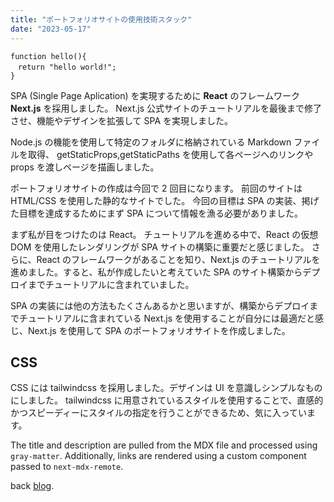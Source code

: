 ```yaml
---
title: "ポートフォリオサイトの使用技術スタック"
date: "2023-05-17"
---
```


```Javascript:bash
function hello(){
　return "hello world!";
}
```

SPA (Single Page Aplication) を実現するために **React** のフレームワーク **Next.js** を採用しました。
Next.js 公式サイトのチュートリアルを最後まで修了させ、機能やデザインを拡張して SPA を実現しました。

Node.js の機能を使用して特定のフォルダに格納されている Markdown ファイルを取得、
getStaticProps,getStaticPaths を使用して各ページへのリンクや props を渡しページを描画しました。

ポートフォリオサイトの作成は今回で 2 回目になります。
前回のサイトは HTML/CSS を使用した静的なサイトでした。
今回の目標は SPA の実装、掲げた目標を達成するためにまず SPA について情報を漁る必要がありました。

まず私が目をつけたのは React。
チュートリアルを進める中で、React の仮想 DOM を使用したレンダリングが SPA サイトの構築に重要だと感じました。
さらに、React のフレームワークがあることを知り、Next.js のチュートリアルを進めました。すると、私が作成したいと考えていた SPA のサイト構築からデプロイまでチュートリアルに含まれていました。

SPA の実装には他の方法もたくさんあるかと思いますが、構築からデプロイまでチュートリアルに含まれている Next.js を使用することが自分には最適だと感じ、Next.js を使用して SPA のポートフォリオサイトを作成しました。

## CSS

CSS には tailwindcss を採用しました。デザインは UI を意識しシンプルなものにしました。
tailwindcss に用意されているスタイルを使用することで、直感的かつスピーディーにスタイルの指定を行うことができるため、気に入っています。

<TestComponent name="next-mdx-remote" />

The title and description are pulled from the MDX file and processed using `gray-matter`. Additionally, links are rendered using a custom component passed to `next-mdx-remote`.

back [blog](/).
